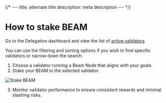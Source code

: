 {/* ---
title: alternate title
description: meta description
--- */}


# How to stake BEAM

Go to the Delegation dashboard and view the list of [active validators](https://beam-nodes-delegation-git-ui-add-chain-info-onbeam.vercel.app/delegations)

You can use the filtering and sorting options if you wish to find specific validators or narrow down the search.

1. Choose a validator running a Beam Node that aligns with your goals.
2. Stake your BEAM to the selected validator.

<Image 
  src="stake-beam.png"
  alt="Stake BEAM" 
  width={800} 
  height={400}
/>

3. Monitor validator performance to ensure consistent rewards and minimal slashing risks.

